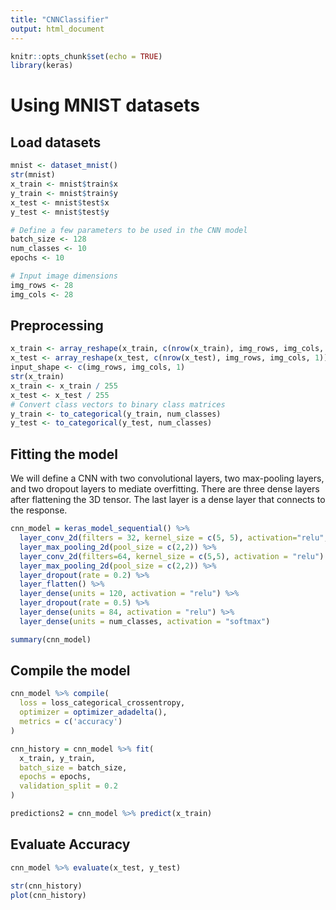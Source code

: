 ```yaml
---
title: "CNNClassifier"
output: html_document
---
```


```r
knitr::opts_chunk$set(echo = TRUE)
library(keras)
```

# Using MNIST datasets

## Load datasets

```r
mnist <- dataset_mnist()
str(mnist)
x_train <- mnist$train$x
y_train <- mnist$train$y
x_test <- mnist$test$x
y_test <- mnist$test$y

# Define a few parameters to be used in the CNN model
batch_size <- 128
num_classes <- 10
epochs <- 10

# Input image dimensions
img_rows <- 28
img_cols <- 28
```

## Preprocessing

```r
x_train <- array_reshape(x_train, c(nrow(x_train), img_rows, img_cols, 1))
x_test <- array_reshape(x_test, c(nrow(x_test), img_rows, img_cols, 1))
input_shape <- c(img_rows, img_cols, 1)
str(x_train)
x_train <- x_train / 255
x_test <- x_test / 255
# Convert class vectors to binary class matrices
y_train <- to_categorical(y_train, num_classes)
y_test <- to_categorical(y_test, num_classes)
```
## Fitting the model

We will define a CNN with two convolutional layers, two max-pooling layers, and two dropout layers to mediate overfitting. There are three dense layers after flattening the 3D tensor. The last layer is a dense layer that connects to the response.

```r
cnn_model = keras_model_sequential() %>%
  layer_conv_2d(filters = 32, kernel_size = c(5, 5), activation="relu", input_shape=input_shape) %>% 
  layer_max_pooling_2d(pool_size = c(2,2)) %>% 
  layer_conv_2d(filters=64, kernel_size = c(5,5), activation = "relu") %>% 
  layer_max_pooling_2d(pool_size = c(2,2)) %>% 
  layer_dropout(rate = 0.2) %>% 
  layer_flatten() %>% 
  layer_dense(units = 120, activation = "relu") %>% 
  layer_dropout(rate = 0.5) %>% 
  layer_dense(units = 84, activation = "relu") %>% 
  layer_dense(units = num_classes, activation = "softmax")

summary(cnn_model)
```

## Compile the model

```r
cnn_model %>% compile(
  loss = loss_categorical_crossentropy,
  optimizer = optimizer_adadelta(),
  metrics = c('accuracy')
)

cnn_history = cnn_model %>% fit(
  x_train, y_train,
  batch_size = batch_size,
  epochs = epochs,
  validation_split = 0.2
)
```
```r
predictions2 = cnn_model %>% predict(x_train)
```


## Evaluate Accuracy

```r
cnn_model %>% evaluate(x_test, y_test)
```
```r
str(cnn_history)
plot(cnn_history)
```


